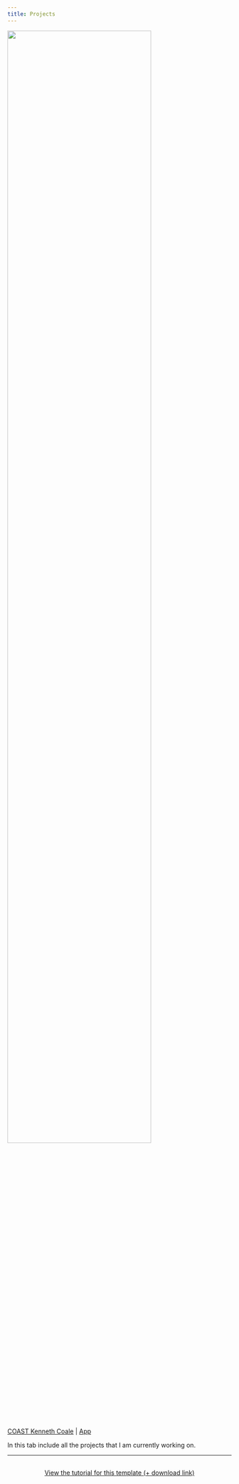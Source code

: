 ```yaml
---
title: Projects
---
```




<img src="Sealion.jpg" style="height: 80%; width: 80%);"/>

<a href="https://www.calstate.edu/impact-of-the-csu/research/coast/funding/Pages/Coale_Grad_Scholar_Awards.aspx" target="_blank">COAST Kenneth Coale</a> | <a href="Pua_Casey_App.pdf" target="_blank">App</a><br>

In this tab include all the projects that I am currently working on.

----

```{=html}
<div  style="margin: 30px; text-align: center;">
<a class="btn btn-primary" href="https://www.marvinschmitt.com/blog/website-tutorial-quarto/" role="button" target="_blank" style="padding: 15px 30px;">View the tutorial for this template (+ download link)</a>
</div>
```
